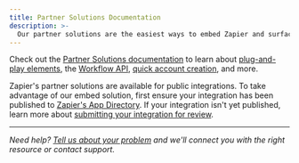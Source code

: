 ```yaml
---
title: Partner Solutions Documentation
description: >-
  Our partner solutions are the easiest ways to embed Zapier and surface integrations within your product.
---
```


Check out the [Partner Solutions documentation](/partner-solutions/getting-started) to learn about [plug-and-play elements](/partner-solutions/workflow-element/intro), the [Workflow API](/partner-solutions/api-reference/authentication), [quick account creation](/partner-solutions/quick-account-creation), and more.

Zapier's partner solutions are available for public integrations. To take advantage of our embed solution, first ensure your integration has been published to [Zapier's App Directory](https://zapier.com/apps). If your integration isn't yet published, learn more about [submitting your integration for review](/platform/publish/public-integration#4-submit-your-integration-for-app-review).

---

_Need help? [Tell us about your problem](https://developer.zapier.com/contact) and we'll connect you with the right resource or contact support._
